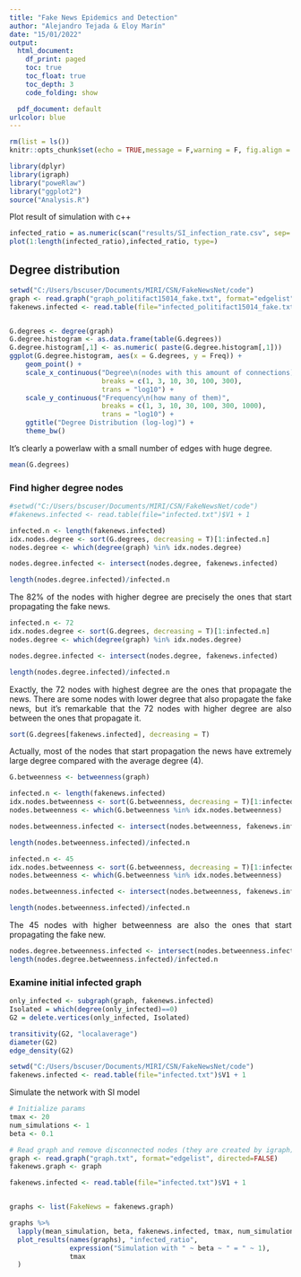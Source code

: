 ---
title: "Fake News Epidemics and Detection"
author: "Alejandro Tejada & Eloy Marín"
date: "15/01/2022"
output:
  html_document:
    df_print: paged
    toc: true
    toc_float: true
    toc_depth: 3
    code_folding: show

  pdf_document: default
urlcolor: blue
---

<style>
body {
text-align: justify}
</style>

```{r setup, include=FALSE}
rm(list = ls())
knitr::opts_chunk$set(echo = TRUE,message = F,warning = F, fig.align = "center")
```

```{r echo=FALSE, include=FALSE}
library(dplyr)
library(igraph)
library("poweRlaw")
library("ggplot2")
source("Analysis.R")
```

Plot result of simulation with c++
```{r}
infected_ratio = as.numeric(scan("results/SI_infection_rate.csv", sep=',', what = "numeric", quiet = TRUE))
plot(1:length(infected_ratio),infected_ratio, type=)

```

## Degree distribution

```{r}
setwd("C:/Users/bscuser/Documents/MIRI/CSN/FakeNewsNet/code") 
graph <- read.graph("graph_politifact15014_fake.txt", format="edgelist", directed=FALSE)
fakenews.infected <- read.table(file="infected_politifact15014_fake.txt")$V1 + 1


G.degrees <- degree(graph)
G.degree.histogram <- as.data.frame(table(G.degrees))
G.degree.histogram[,1] <- as.numeric( paste(G.degree.histogram[,1]))
ggplot(G.degree.histogram, aes(x = G.degrees, y = Freq)) +
    geom_point() +
    scale_x_continuous("Degree\n(nodes with this amount of connections)",
                       breaks = c(1, 3, 10, 30, 100, 300),
                       trans = "log10") +
    scale_y_continuous("Frequency\n(how many of them)",
                       breaks = c(1, 3, 10, 30, 100, 300, 1000),
                       trans = "log10") +
    ggtitle("Degree Distribution (log-log)") +
    theme_bw()
```

It's clearly a powerlaw with a small number of edges with huge degree. 

```{r}
mean(G.degrees)
```
### Find higher degree nodes

```{r}
#setwd("C:/Users/bscuser/Documents/MIRI/CSN/FakeNewsNet/code") 
#fakenews.infected <- read.table(file="infected.txt")$V1 + 1

infected.n <- length(fakenews.infected)
idx.nodes.degree <- sort(G.degrees, decreasing = T)[1:infected.n]
nodes.degree <- which(degree(graph) %in% idx.nodes.degree)

nodes.degree.infected <- intersect(nodes.degree, fakenews.infected)

length(nodes.degree.infected)/infected.n
```
The 82% of the nodes with higher degree are precisely the ones that start propagating the fake news. 

```{r}
infected.n <- 72
idx.nodes.degree <- sort(G.degrees, decreasing = T)[1:infected.n]
nodes.degree <- which(degree(graph) %in% idx.nodes.degree)

nodes.degree.infected <- intersect(nodes.degree, fakenews.infected)

length(nodes.degree.infected)/infected.n
```

Exactly, the 72 nodes with highest degree are the ones that propagate the news. There are some nodes with lower degree that also propagate the fake news, but it's remarkable that the 72 nodes with higher degree are also between the ones that propagate it.

```{r}
sort(G.degrees[fakenews.infected], decreasing = T)
```

Actually, most of the nodes that start propagation the news have extremely large degree compared with the average degree (4).

```{r}
G.betweenness <- betweenness(graph)
```


```{r}
infected.n <- length(fakenews.infected)
idx.nodes.betweenness <- sort(G.betweenness, decreasing = T)[1:infected.n]
nodes.betweenness <- which(G.betweenness %in% idx.nodes.betweenness)

nodes.betweenness.infected <- intersect(nodes.betweenness, fakenews.infected)

length(nodes.betweenness.infected)/infected.n
```

```{r}
infected.n <- 45
idx.nodes.betweenness <- sort(G.betweenness, decreasing = T)[1:infected.n]
nodes.betweenness <- which(G.betweenness %in% idx.nodes.betweenness)

nodes.betweenness.infected <- intersect(nodes.betweenness, fakenews.infected)

length(nodes.betweenness.infected)/infected.n
```

The 45 nodes with higher betweenness are also the ones that start propagating the fake new.

```{r}
nodes.degree.betweenness.infected <- intersect(nodes.betweenness.infected, nodes.degree.infected)
length(nodes.degree.betweenness.infected)/infected.n
```
### Examine initial infected graph

```{r}
only_infected <- subgraph(graph, fakenews.infected)
Isolated = which(degree(only_infected)==0)
G2 = delete.vertices(only_infected, Isolated)
```

```{r}
transitivity(G2, "localaverage")
diameter(G2)
edge_density(G2)
```

```{r}
setwd("C:/Users/bscuser/Documents/MIRI/CSN/FakeNewsNet/code") 
fakenews.infected <- read.table(file="infected.txt")$V1 + 1
```
Simulate the network with SI model

```{r}
# Initialize params
tmax <- 20
num_simulations <- 1
beta <- 0.1

# Read graph and remove disconnected nodes (they are created by igraph)
graph <- read.graph("graph.txt", format="edgelist", directed=FALSE)
fakenews.graph <- graph

fakenews.infected <- read.table(file="infected.txt")$V1 + 1


graphs <- list(FakeNews = fakenews.graph)

graphs %>%
  lapply(mean_simulation, beta, fakenews.infected, tmax, num_simulations) %>%
  plot_results(names(graphs), "infected_ratio",
               expression("Simulation with " ~ beta ~ " = " ~ 1),
               tmax
  )
```